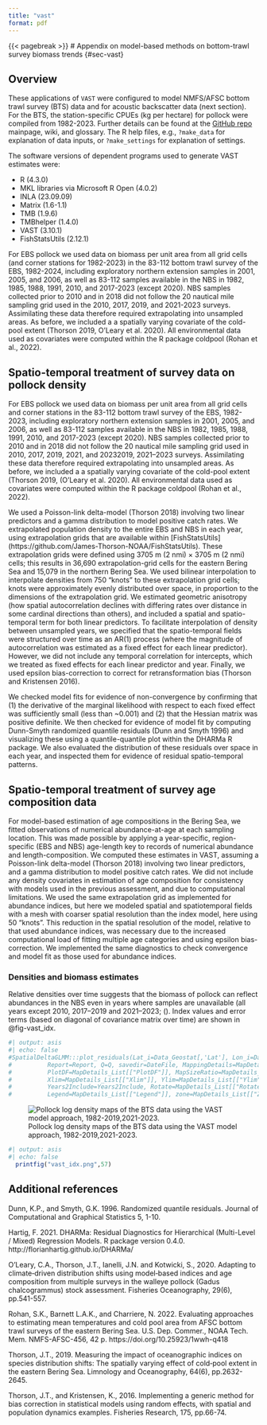 ```yaml
---
title: "vast"
format: pdf
---
```

{{< pagebreak >}}
# Appendix on model-based methods on bottom-trawl survey biomass trends {#sec-vast}

## Overview

These applications of `VAST` were configured to model 
NMFS/AFSC bottom trawl survey (BTS) data and for acoustic backscatter data (next section).
For the BTS, the station-specific CPUEs
(kg per hectare) for pollock were compiled from 1982-2023. Further details can
be found at the [GitHub repo](https://github.com/james- thorson/VAST/#description) 
mainpage, wiki, and glossary.  The R help files,
e.g., `?make_data` for explanation of data inputs, or `?make_settings` for
explanation of settings. 

The software versions of dependent programs used to generate VAST estimates were:   

  *  R (4.3.0)
  *  MKL libraries via Microsoft R Open (4.0.2)
  *  INLA (23.09.09)
  *  Matrix (1.6-1.1)
  *  TMB (1.9.6)
  *  TMBhelper (1.4.0)
  *  VAST (3.10.1)
  *  FishStatsUtils (2.12.1)


For EBS pollock we used data on biomass per unit area from all grid cells (and corner stations for 1982-2023) in the 83-112 bottom trawl survey of the EBS, 1982-2024, including exploratory northern extension samples in 2001, 2005, and 2006, as well as 83-112 samples available in the NBS in 1982, 1985, 1988, 1991, 2010, and 2017-2023 (except 2020). NBS samples collected prior to 2010 and in 2018 did not follow the 20 nautical mile sampling grid used in the 2010, 2017, 2019, and 2021-2023 surveys. Assimilating these data therefore required extrapolating into unsampled areas. As before, we included a a spatially varying covariate of the cold-pool extent (Thorson 2019, O’Leary et al. 2020). All environmental data used as covariates were computed within the R package coldpool (Rohan et al., 2022).


## Spatio-temporal treatment of survey data on pollock density

For EBS pollock we used data on biomass per unit area from all grid cells and corner stations in the 83-112 bottom trawl survey of the EBS, 1982-2023, including exploratory northern extension samples in 2001, 2005, and 2006, as well as 83-112 samples available in the NBS in 1982, 1985, 1988, 1991, 2010, and 2017-2023 (except 2020). NBS samples collected prior to 2010 and in 2018 did not follow the 20 nautical mile sampling grid used in 2010, 2017, 2019, 2021, and 20232019, 2021–2023 surveys. Assimilating these data therefore required extrapolating into unsampled areas. As before, we included a a spatially varying covariate of the cold-pool extent (Thorson 2019, (O’Leary et al. 2020). All environmental data used as covariates were computed within the R package coldpool (Rohan et al., 2022).

We used a Poisson-link delta-model (Thorson 2018) involving two linear predictors and a gamma
distribution to model positive catch rates. We extrapolated population density to the entire EBS
and NBS in each year, using extrapolation grids that are available within [FishStatsUtils] (https://github.com/James-Thorson-NOAA/FishStatsUtils). These extrapolation grids were defined using
3705 m (2 nmi) × 3705 m (2 nmi) cells; this results in 36,690 extrapolation-grid cells for the
eastern Bering Sea and 15,079 in the northern Bering Sea. We used bilinear interpolation to
interpolate densities from 750 “knots” to these extrapolation grid cells; knots were approximately
evenly distributed over space, in proportion to the dimensions of the extrapolation grid. We
estimated geometric anisotropy (how spatial autocorrelation declines with differing rates over
distance in some cardinal directions than others), and included a spatial and spatio-temporal term
for both linear predictors. To facilitate interpolation of density between unsampled years, we
specified that the spatio-temporal fields were structured over time as an AR(1) process (where the
magnitude of autocorrelation was estimated as a fixed effect for each linear predictor). However,
we did not include any temporal correlation for intercepts, which we treated as fixed effects for
each linear predictor and year. Finally, we used epsilon bias-correction to correct for
retransformation bias (Thorson and Kristensen 2016). 

We checked model fits for evidence of non-convergence by confirming that (1) the derivative of the
marginal likelihood with respect to each fixed effect was sufficiently small (less than ~0.001)
and (2) that the
Hessian matrix was positive definite.  We then checked for evidence of model fit by computing
Dunn-Smyth randomized quantile residuals (Dunn and Smyth 1996) and visualizing these using a
quantile-quantile plot within the DHARMa R package.  We also evaluated the distribution of these
residuals over space in each year, and inspected them for evidence of residual spatio-temporal
patterns.  

## Spatio-temporal treatment of survey age composition data

For model-based estimation of age
   compositions in the Bering Sea, we fitted observations of numerical abundance-at-age at each
   sampling location. This was made possible by applying a year-specific, region-specific (EBS and
   NBS) age-length key to records of numerical abundance and length-composition. We computed these
   estimates in VAST, assuming a Poisson-link delta-model (Thorson 2018) involving two linear
   predictors, and a gamma distribution to model positive catch rates. We did not include any
   density covariates in estimation of age composition for consistency with models used in the
   previous assessment, and due to computational limitations. We used the same extrapolation grid
   as implemented for abundance indices, but here we modeled spatial and spatiotemporal fields with
   a mesh with coarser spatial resolution than the index model, here using 50 “knots”. This
   reduction in the spatial resolution of the model, relative to that used abundance indices, was
   necessary due to the increased computational load of fitting multiple age categories and using
   epsilon bias-correction. We implemented the same diagnostics to check convergence and model fit
   as those used for abundance indices.  



<!--  
## Diagnostic plots from BTS work
### Encounter-probability component
One can check to ensure that observed encounter frequencies for either low or high
probability samples are within the 95% predictive interval for predicted
encounter probability (Fig. \ref{fig:encounter}. 
Diagnostics for positive-catch-rate component were evaluated using a standard Q-Q plot. 
Qualitatively, the fits to pollock data are reasonable (Figures \ref{fig:eq1} and \ref{fig:qq2}).

### Pearson residuals
Spatially the residual pattern can be evaluated over time. Results for pollock data shows that consistent positive or negative 
residuals accross or within years is limited for the encounter probability component of the model and 
for the positive catch rate component (Figures \ref{fig:pearson1} and \ref{fig:pearson2}, respectively).

-->
### Densities and biomass estimates

Relative densities over time suggests that the biomass of pollock can reflect
abundances in the NBS even in years where samples are unavailable (all years
except 2010, 2017--2019 and 2021--2023; (\cref{fig:density}). Index values and error terms
(based on diagonal of covariance matrix over time) are shown in @fig-vast_idx. 

<!-- \cref{fig:vast_idx} -->

```r
#| output: asis
#| echo: false
#SpatialDeltaGLMM:::plot_residuals(Lat_i=Data_Geostat[,'Lat'], Lon_i=Data_Geostat[,'Lon'], TmbData=TmbData, 
#          Report=Report, Q=Q, savedir=DateFile, MappingDetails=MapDetails_List[["MappingDetails"]], 
#          PlotDF=MapDetails_List[["PlotDF"]], MapSizeRatio=MapDetails_List[["MapSizeRatio"]], 
#          Xlim=MapDetails_List[["Xlim"]], Ylim=MapDetails_List[["Ylim"]], FileName=DateFile, Year_Set=Year_Set, 
#          Years2Include=Years2Include, Rotate=MapDetails_List[["Rotate"]], Cex=MapDetails_List[["Cex"]], 
#          Legend=MapDetails_List[["Legend"]], zone=MapDetails_List[["Zone"]], mar=c(0,0,2,0), oma=c(3.5,3.5,0,0), cex=1.8)
```

![ Pollock log density maps of the BTS data using the VAST model approach, 1982-2019,2021-2023. \label{fig:density}](doc/figs/Dens.png)

```r
#| output: asis
#| echo: false
  printfig("vast_idx.png",57)
```

## Additional references

Dunn, K.P., and Smyth, G.K. 1996. Randomized quantile residuals. Journal of Computational and Graphical Statistics 5, 1-10.

Hartig, F. 2021. DHARMa: Residual Diagnostics for Hierarchical (Multi-Level / Mixed) Regression Models. R package version 0.4.0. http://florianhartig.github.io/DHARMa/

O’Leary, C.A., Thorson, J.T., Ianelli, J.N. and Kotwicki, S., 2020. Adapting to climate‐driven distribution shifts using model‐based indices and age composition from multiple surveys in the walleye pollock (Gadus chalcogrammus) stock assessment. Fisheries Oceanography, 29(6), pp.541-557.

Rohan, S.K., Barnett L.A.K., and Charriere, N. 2022. Evaluating approaches to estimating mean temperatures and cold pool area from AFSC bottom trawl surveys of the eastern Bering Sea. U.S. Dep. Commer., NOAA Tech. Mem. NMFS-AFSC-456, 42 p. https://doi.org/10.25923/1wwh-q418

Thorson, J.T., 2019. Measuring the impact of oceanographic indices on species distribution shifts: The spatially varying effect of cold‐pool extent in the eastern Bering Sea. Limnology and Oceanography, 64(6), pp.2632-2645.

Thorson, J.T., and Kristensen, K., 2016. Implementing a generic method for bias correction in statistical models using random effects, with spatial and population dynamics examples. Fisheries Research, 175, pp.66-74.


